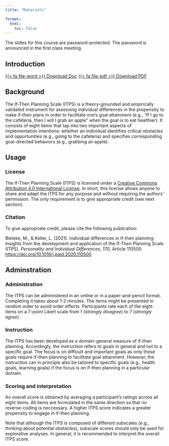 ```yaml
---
title: "Materials"

format: 
  html: 
    toc: false
---
```


The slides for this course are password-protected. The password is announced in the first class meeting.

## Introduction

<a class="btn btn-dark rounded-pill" href="aeqs.docx" download role="button">{{< fa file-word >}} Download Doc</a> <a class="btn btn-dark rounded-pill" href="aeqs.pdf" download role="button">{{< fa file-pdf >}} Download PDF</a>

## Background

The If-Then Planning Scale (ITPS) is a theory-grounded and empirically validated instrument for assessing individual differences in the propensity to make if-then plans in order to facilitate one's goal attainment (e.g., "If I go to the cafeteria, then I will I grab an apple" when the goal is to eat healthier). It consists of eight items that tap into two important aspects of implementation intentions: whether an individual identifies critical obstacles and opportunities (e.g., going to the cafeteria) and specifies corresponding goal-directed behaviors (e.g., grabbing an apple).

## Usage

### License

The If-Then Planning Scale (ITPS) is licensed under a [Creative Commons Attribution 4.0 International License](http://creativecommons.org/licenses/by/4.0/). In short, this license allows anyone to share and adapt the ITPS for any purpose and without requiring the authors' permission. The only requirement is to give appropriate credit (see next section).

### Citation

To give appropriate credit, please cite the following publication:

Bieleke, M., & Keller, L. (2021). Individual differences in if-then planning: Insights from the development and application of the If-Then Planning Scale (ITPS). *Personality and Individual Differences*, *170*, Article 110500. [https://doi.org/10.1016/j.paid.2020.110500](https://doi.org/10.1016/j.paid.2020.110500)


## Adminstration

### Administration

The ITPS can be administered in an online or in a paper-and-pencil format. Completing it takes about 1-2 minutes. The items might be presented in random order to avoid order effects. Participants rate each of the eight items on a 7-point Likert scale from 1 (*strongly disagree*) to 7 (*strongly agree*).

### Instruction

The ITPS has been developed as a domain-general measure of if-then planning. Accordingly, the instruction refers to goals in general and not to a specific goal. The focus is on difficult and important goals as only these goals require if-then planning to facilitate goal attainment. However, the instruction can in principle also be tailored to specific goals (e.g., health goals, learning goals) if the focus is on if-then planning in a particular domain. 

### Scoring and interpretation

An overall score is obtained by averaging a participant's ratings across all eight items. All items are formulated in the same direction so that no reverse-coding is neccessary. A higher ITPS score indicates a greater propensity to engage in if-then planning.

Note that although the ITPS is composed of different subscales (e.g., thinking about potential obstacles), subscale scores should only be used for explorative analyses. In general, it is recommended to interpret the overall ITPS score. 

